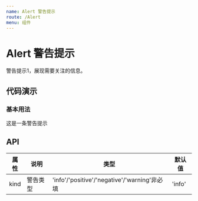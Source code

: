 ```yaml
---
name: Alert 警告提示
route: /Alert
menu: 组件
---
```



# Alert 警告提示

警告提示1，展现需要关注的信息。

## 代码演示

### 基本用法

<Playground>
  <Alert kind="warning">这是一条警告提示</Alert>
</Playground>

## API

| 属性 | 说明     | 类型                                         | 默认值 |
| ---- | -------- | -------------------------------------------- | ------ |
| kind | 警告类型 | 'info'/'positive'/'negative'/'warning'非必填 | 'info' |